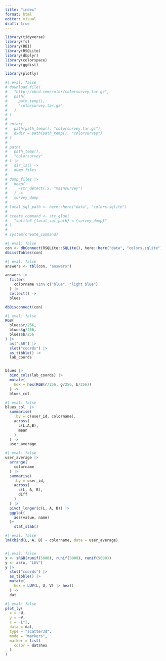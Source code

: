 ```yaml
---
title: "index"
format: html
editor: visual
draft: true
---
```


```r
library(tidyverse)
library(fs)
library(DBI)
library(RSQLite)
library(dbplyr)
library(colorspace)
library(ggdist)

library(plotly)
```

```r
#| eval: false
# download.file(
#   "http://xkcd.com/color/colorsurvey.tar.gz",
#   path(
#     path_temp(),
#     "colorsurvey.tar.gz"
#   )
# )
# 
# untar(
#   path(path_temp(), "colorsurvey.tar.gz"),
#   exdir = path(path_temp(), "colorsurvey")
# )
# 
# path(
#   path_temp(),
#   "colorsurvey"
# ) |> 
#   dir_ls() ->
#   dump_files
# 
# dump_files |> 
#   keep(
#     ~str_detect(.x, "mainsurvey")
#   ) ->
#   survey_dump
# 
# local_sql_path <- here::here("data", "colors.sqlite")
# 
# create_command <- str_glue(
#   "sqlite3 {local_sql_path} < {survey_dump}"
# )
# 
# system(create_command)
```

```r
#| eval: false
con <- dbConnect(RSQLite::SQLite(), here::here("data", "colors.sqlite"))
dbListTables(con)
```

```r
#| eval: false
answers <- tbl(con, "answers")

answers |> 
  filter(
    colorname %in% c("blue", "light blue")
  ) |> 
  collect() ->
  blues

dbDisconnect(con)
```

```r
#| eval: false
RGB(
  blues$r/256,
  blues$g/256,
  blues$b/256
) |> 
  as("LAB") |>
  slot("coords") |> 
  as_tibble() ->
  lab_coords


blues |> 
  bind_cols(lab_coords) |> 
  mutate(
    hex = hex(RGB(r/256, g/256, b/256))
  ) ->
  blues_col
```

```r
#| eval: false
blues_col  |> 
  summarise(
    .by = c(user_id, colorname),
    across(
      c(L,A,B),
      mean
    )
  ) ->
  user_average
```

```r
#| eval: false
user_average |> 
  arrange(
    colorname
  ) |> 
  summarise(
    .by = user_id,
    across(
      c(L, A, B),
      diff
    )
  ) |> 
  pivot_longer(c(L, A, B)) |> 
  ggplot(
    aes(value, name)
  )+
    stat_slab()
```

```r
#| eval: false
lm(cbind(L, A, B) ~ colorname, data = user_average)
```

```{}
```

```r
#| eval: false
x <- sRGB(runif(5000), runif(5000), runif(5000))
y <- as(x, "LUV")
y |> 
  slot("coords") |> 
  as_tibble() |> 
  mutate(
    hex = LUV(L, U, V) |> hex()
  ) -> 
  dat
```

```r
#| eval: false
plot_ly(
  x = ~U,
  y = ~V,
  z = ~L*2,
  data = dat,
  type = "scatter3d",
  mode = "markers",
  marker = list(
    color = dat$hex
  )
)
```
